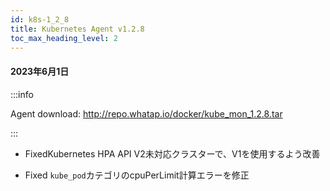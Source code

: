 ```yaml
---
id: k8s-1_2_8
title: Kubernetes Agent v1.2.8
toc_max_heading_level: 2
---
```


#### 2023年6月1日

:::info

Agent download: http://repo.whatap.io/docker/kube_mon_1.2.8.tar

:::

-   <Status>Fixed</Status>Kubernetes HPA API V2未対応クラスターで、V1を使用するよう改善

-   <Status>Fixed</Status> <code>kube_pod</code>カテゴリのcpuPerLimit計算エラーを修正
